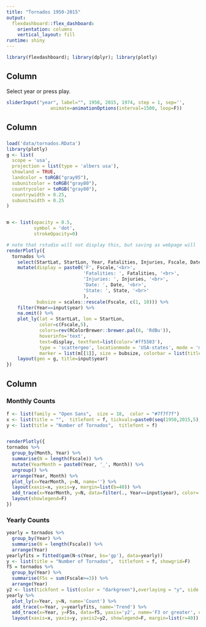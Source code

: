 ```yaml
---
title: "Tornados 1950-2015"
output: 
  flexdashboard::flex_dashboard:
    orientation: columns
    vertical_layout: fill
runtime: shiny
---
```


```r
library(flexdashboard); library(dplyr); library(plotly)

```


Column {.sidebar data-width=150}
-----------------------------------------------------------------------

Select year or press play.

```r
sliderInput("year", label="", 1950, 2015, 1974, step = 1, sep='',
                animate=animationOptions(interval=1500, loop=F))
```

Column {data-width=650}
-----------------------------------------------------------------------

### 

```r
load('data/tornados.RData')
library(plotly)
g <- list(
  scope = 'usa',
  projection = list(type = 'albers usa'),
  showland = TRUE,
  landcolor = toRGB("gray95"),
  subunitcolor = toRGB("gray80"),
  countrycolor = toRGB("gray80"),
  countrywidth = 0.25,
  subunitwidth = 0.25
)


m <- list(opacity = 0.5,
          symbol = 'dot', 
          strokeOpacity=0)

# note that rstudio will not display this, but saving as webpage will
renderPlotly({
  tornados %>% 
    select(StartLat, StartLon, Year, Fatalities, Injuries, Fscale, Date, State) %>%
    mutate(display = paste0('F', Fscale,'<br>',
                            'Fatalities: ', Fatalities, '<br>',
                            'Injuries: ', Injuries, '<br>',
                            'Date: ', Date, '<br>',
                            'State: ', State, '<br>'
                            ),
           bubsize = scales::rescale(Fscale, c(1, 10))) %>% 
    filter(Year==input$year) %>% 
    na.omit() %>% 
    plot_ly(lat = StartLat, lon = StartLon, 
            color=c(Fscale,5), 
            colors=rev(RColorBrewer::brewer.pal(6, 'RdBu')),
            hoverinfo='text',
            text=display, textfont=list(color='#ff5503'),
            type = 'scattergeo', locationmode = 'USA-states', mode = 'markers',
            marker = list(m[[1]], size = bubsize, colorbar = list(title = "F Scale"))) %>%   #note that if you specify size in the main plotly area, it will incorrectly display the size value along with display
    layout(geo = g, title=input$year)
})

```

Column {data-width=350}
-----------------------------------------------------------------------

### Monthly Counts

```r
f <- list(family = "Open Sans",  size = 18,  color = "#7f7f7f")
x <- list(title = "",  titlefont = f, tickvals=paste0(seq(1950,2015,5),'_',1), tickmode='array', tickangle=90)
y <- list(title = "Number of Tornados",  titlefont = f)


renderPlotly({
tornados %>% 
  group_by(Month, Year) %>% 
  summarise(N = length(Fscale)) %>% 
  mutate(YearMonth = paste0(Year, '_', Month)) %>% 
  ungroup() %>% 
  arrange(Year, Month) %>% 
  plot_ly(x=YearMonth, y=N, name='') %>% 
  layout(xaxis=x, yaxis=y, margin=list(b=40)) %>% 
  add_trace(x=YearMonth, y=N, data=filter(., Year==input$year), color='#ff5503', name='', hoverinfo='none') %>% 
  layout(showlegend=F)
})
```

### Yearly Counts

```r



yearly = tornados %>% 
  group_by(Year) %>% 
  summarise(N = length(Fscale)) %>% 
  arrange(Year)
yearlyfits = fitted(gam(N~s(Year, bs='gp'), data=yearly))
y <- list(title = "Number of Tornados",  titlefont = f, showgrid=F)
f5 = tornados %>%  
  group_by(Year) %>% 
  summarise(F5s = sum(Fscale>=3)) %>% 
  arrange(Year)
y2 <- list(tickfont = list(color = "darkgreen"),overlaying = "y", side = "right", showgrid=F, tickformat='###')
yearly %>% 
  plot_ly(x=Year, y=N, name='Count') %>% 
  add_trace(x=Year, y=yearlyfits, name='Trend') %>% 
  add_trace(x=Year, y=F5s, data=f5, yaxis='y2', name='F3 or greater', opacity=.2) %>% 
  layout(xaxis=x, yaxis=y, yaxis2=y2, showlegend=F, margin=list(r=40))
```

